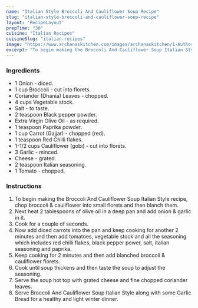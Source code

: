 ---
name: "Italian Style Broccoli And Cauliflower Soup Recipe"
slug: "italian-style-broccoli-and-cauliflower-soup-recipe"
layout: 'RecipeLayout'
prepTime: "30"
cuisine: "Italian Recipes"
cuisineSlug: "italian-recipes"
image: "https://www.archanaskitchen.com/images/archanaskitchen/1-Author/garimasgautam-gmail.com/Broccoli__Cauliflower_Soup_Italian_Style_.jpg"
excerpt: "To begin making the Broccoli And Cauliflower Soup Italian Style recipe, chop broccoli  cauliflower into small florets and then blanch them"
---

### Ingredients

- 1 Onion - diced.
- 1 cup Broccoli - cut into florets.
- Coriander (Dhania) Leaves - chopped.
- 4 cups Vegetable stock.
- Salt - to taste.
- 2 teaspoon Black pepper powder.
- Extra Virgin Olive Oil - as required.
- 1 teaspoon Paprika powder.
- 1 cup Carrot (Gajjar) - chopped (red).
- 1 teaspoon Red Chilli flakes.
- 1-1/2 cups Cauliflower (gobi) - cut into florets.
- 3 Garlic - minced.
- Cheese - grated.
- 2 teaspoon Italian seasoning.
- 1 Tomato - chopped.

### Instructions

1. To begin making the Broccoli And Cauliflower Soup Italian Style recipe, chop broccoli & cauliflower into small florets and then blanch them.
1. Next heat 2 tablespoons of olive oil in a deep pan and add onion & garlic in it.
1. Cook for a couple of seconds.
1. Now add diced carrots into the pan and keep cooking for another 2 minutes and then add tomatoes, vegetable stock and all the seasoning which includes red chilli flakes, black pepper power, salt, italian seasoning and paprika.
1. Keep cooking for 2 minutes and then add blanched broccoli & cauliflower florets.
1. Cook until soup thickens and then taste the soup to adjust the seasoning.
1. Serve the soup hot top with grated cheese and fine chopped coriander leaves.
1. Serve Broccoli And Cauliflower Soup Italian Style along with some Garlic Bread for a healthy and light winter dinner.
